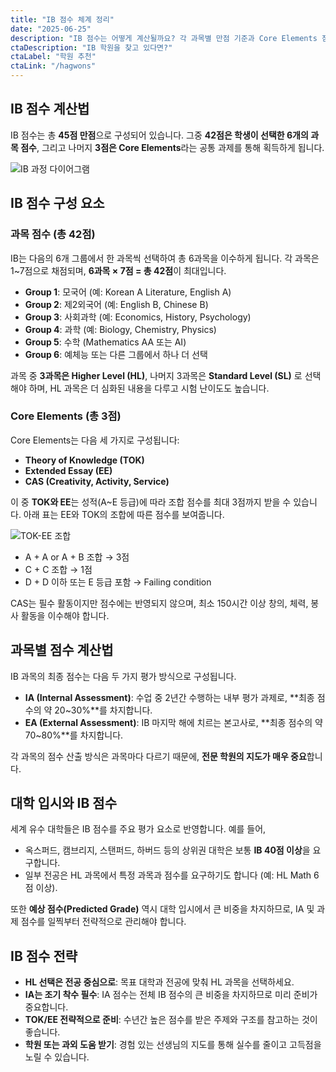 ```yaml
---
title: "IB 점수 체계 정리"
date: "2025-06-25"
description: "IB 점수는 어떻게 계산될까요? 각 과목별 만점 기준과 Core Elements 점수까지 IB 점수의 모든 것을 알려드립니다."
ctaDescription: "IB 학원을 찾고 있다면?"
ctaLabel: "학원 추천"
ctaLink: "/hagwons"
---
```


## IB 점수 계산법

IB 점수는 총 **45점 만점**으로 구성되어 있습니다. 그중 **42점은 학생이 선택한 6개의 과목 점수**, 그리고 나머지 **3점은 Core Elements**라는 공통 과제를 통해 획득하게 됩니다.

![IB 과정 다이어그램](https://scdoramzssnimcbsojml.supabase.co/storage/v1/object/public/blog-images/blog-images/1742655853639-quill-image.png)

## IB 점수 구성 요소

### 과목 점수 (총 42점)

IB는 다음의 6개 그룹에서 한 과목씩 선택하여 총 6과목을 이수하게 됩니다. 각 과목은 1~7점으로 채점되며, **6과목 × 7점 = 총 42점**이 최대입니다.

- **Group 1**: 모국어 (예: Korean A Literature, English A)
- **Group 2**: 제2외국어 (예: English B, Chinese B)
- **Group 3**: 사회과학 (예: Economics, History, Psychology)
- **Group 4**: 과학 (예: Biology, Chemistry, Physics)
- **Group 5**: 수학 (Mathematics AA 또는 AI)
- **Group 6**: 예체능 또는 다른 그룹에서 하나 더 선택

과목 중 **3과목은 Higher Level (HL)**, 나머지 3과목은 **Standard Level (SL)** 로 선택해야 하며, HL 과목은 더 심화된 내용을 다루고 시험 난이도도 높습니다.

### Core Elements (총 3점)

Core Elements는 다음 세 가지로 구성됩니다:

- **Theory of Knowledge (TOK)**
- **Extended Essay (EE)**
- **CAS (Creativity, Activity, Service)**

이 중 **TOK와 EE**는 성적(A~E 등급)에 따라 조합 점수를 최대 3점까지 받을 수 있습니다. 아래 표는 EE와 TOK의 조합에 따른 점수를 보여줍니다.

![TOK-EE 조합](https://scdoramzssnimcbsojml.supabase.co/storage/v1/object/public/blog-images/blog-images/EE-TOK-Scores.png)

- A + A or A + B 조합 → 3점
- C + C 조합 → 1점
- D + D 이하 또는 E 등급 포함 → Failing condition

CAS는 필수 활동이지만 점수에는 반영되지 않으며, 최소 150시간 이상 창의, 체력, 봉사 활동을 이수해야 합니다.

## 과목별 점수 계산법
IB 과목의 최종 점수는 다음 두 가지 평가 방식으로 구성됩니다.

- **IA (Internal Assessment)**: 수업 중 2년간 수행하는 내부 평가 과제로, **최종 점수의 약 20~30%**를 차지합니다.
- **EA (External Assessment)**: IB 마지막 해에 치르는 본고사로, **최종 점수의 약 70~80%**를 차지합니다.

각 과목의 점수 산출 방식은 과목마다 다르기 때문에, **전문 학원의 지도가 매우 중요**합니다.

## 대학 입시와 IB 점수

세계 유수 대학들은 IB 점수를 주요 평가 요소로 반영합니다. 예를 들어,

- 옥스퍼드, 캠브리지, 스탠퍼드, 하버드 등의 상위권 대학은 보통 **IB 40점 이상**을 요구합니다.
- 일부 전공은 HL 과목에서 특정 과목과 점수를 요구하기도 합니다 (예: HL Math 6점 이상).

또한 **예상 점수(Predicted Grade)** 역시 대학 입시에서 큰 비중을 차지하므로, IA 및 과제 점수를 일찍부터 전략적으로 관리해야 합니다.

## IB 점수 전략

- **HL 선택은 전공 중심으로**: 목표 대학과 전공에 맞춰 HL 과목을 선택하세요.
- **IA는 조기 착수 필수**: IA 점수는 전체 IB 점수의 큰 비중을 차지하므로 미리 준비가 중요합니다.
- **TOK/EE 전략적으로 준비**: 수년간 높은 점수를 받은 주제와 구조를 참고하는 것이 좋습니다.
- **학원 또는 과외 도움 받기**: 경험 있는 선생님의 지도를 통해 실수를 줄이고 고득점을 노릴 수 있습니다.
